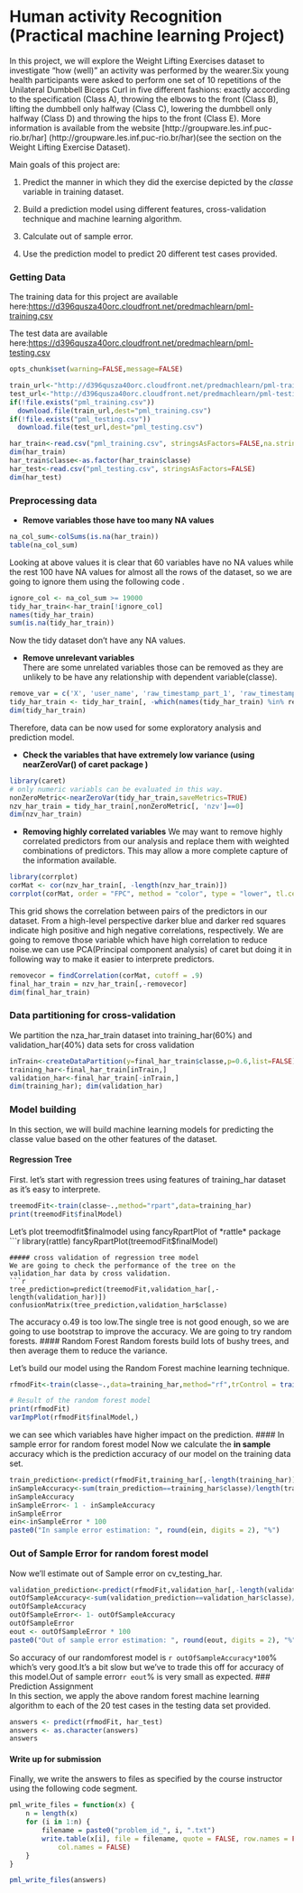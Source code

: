 Human activity Recognition (Practical machine learning Project)
========================================================
In this project, we will explore the Weight Lifting Exercises dataset to investigate "how (well)" an activity was performed by the wearer.Six young health participants were asked to perform one set of 10 repetitions of the Unilateral Dumbbell Biceps Curl in five different fashions: exactly according to the specification (Class A), throwing the elbows to the front (Class B), lifting the dumbbell only halfway (Class C), lowering the dumbbell only halfway (Class D) and throwing the hips to the front (Class E). 
More information is available from the website [http://groupware.les.inf.puc-rio.br/har] (http://groupware.les.inf.puc-rio.br/har)(see the section on the Weight Lifting Exercise Dataset).

  Main goals of this project are:

1. Predict the manner in which they did the exercise depicted by the *classe* variable in training dataset.

2. Build a prediction model using different features, cross-validation technique and machine learning algorithm.

3. Calculate out of sample error.

4. Use the prediction model to predict 20 different test cases provided.

### Getting Data
 The training data for this project are available here:[https://d396qusza40orc.cloudfront.net/predmachlearn/pml-training.csv](https://d396qusza40orc.cloudfront.net/predmachlearn/pml-training.csv)

The test data are available here:[https://d396qusza40orc.cloudfront.net/predmachlearn/pml-testing.csv](https://d396qusza40orc.cloudfront.net/predmachlearn/pml-testing.csv)
```r
opts_chunk$set(warning=FALSE,message=FALSE)
```

```r
train_url<-"http://d396qusza40orc.cloudfront.net/predmachlearn/pml-training.csv"
test_url<-"http://d396qusza40orc.cloudfront.net/predmachlearn/pml-testing.csv"
if(!file.exists("pml_training.csv"))
  download.file(train_url,dest="pml_training.csv")
if(!file.exists("pml_testing.csv"))
  download.file(test_url,dest="pml_testing.csv")

har_train<-read.csv("pml_training.csv", stringsAsFactors=FALSE,na.strings = c("NA", ""))
dim(har_train)
har_train$classe<-as.factor(har_train$classe)
har_test<-read.csv("pml_testing.csv", stringsAsFactors=FALSE)
dim(har_test)
```

### Preprocessing data
- **Remove variables those have too many NA values**
```r
na_col_sum<-colSums(is.na(har_train))
table(na_col_sum)
```
Looking at above values it is clear that 60 variables have no NA values while the rest 100 have NA values for almost all the rows of the dataset, so we are going to ignore them using the following code .

```r
ignore_col <- na_col_sum >= 19000
tidy_har_train<-har_train[!ignore_col]
names(tidy_har_train)
sum(is.na(tidy_har_train))
```
Now the tidy dataset don't have any NA values.   

- **Remove unrelevant variables**    
There are some unrelated variables those can be removed as they are unlikely to be have any relationship with dependent variable(classe).
```r
remove_var = c('X', 'user_name', 'raw_timestamp_part_1', 'raw_timestamp_part_2', 'cvtd_timestamp', 'new_window', 'num_window')
tidy_har_train <- tidy_har_train[, -which(names(tidy_har_train) %in% remove_var)]
dim(tidy_har_train)
```
Therefore, data can be now used for some exploratory analysis and prediction model.   

- **Check the variables that have extremely low variance (using nearZeroVar() of caret package )**
```r
library(caret)
# only numeric variabls can be evaluated in this way.
nonZeroMetric<-nearZeroVar(tidy_har_train,saveMetrics=TRUE)
nzv_har_train = tidy_har_train[,nonZeroMetric[, 'nzv']==0]
dim(nzv_har_train)
```

- **Removing highly correlated variables**
We may want to remove highly correlated predictors from our analysis and replace them with weighted combinations of predictors. This may allow a more complete capture of the information available.
```r
library(corrplot)
corMat <- cor(nzv_har_train[, -length(nzv_har_train)])
corrplot(corMat, order = "FPC", method = "color", type = "lower", tl.cex = 0.7) 
```
This grid shows the correlation between pairs of the predictors in our dataset. From a high-level perspective darker blue and darker red squares indicate high positive and high negative correlations, respectively.
  We are going to remove those variable which have high correlation to reduce noise.we can use PCA(Principal component analysis) of caret but doing it in following way to make it easier to interprete predictors. 
  
```r
removecor = findCorrelation(corMat, cutoff = .9)
final_har_train = nzv_har_train[,-removecor]
dim(final_har_train)
```
### Data partitioning for cross-validation
We partition the nza_har_train dataset into training_har(60%) and validation_har(40%) data sets for cross validation

```r
inTrain<-createDataPartition(y=final_har_train$classe,p=0.6,list=FALSE)
training_har<-final_har_train[inTrain,]
validation_har<-final_har_train[-inTrain,]
dim(training_har); dim(validation_har)
```

### Model building
In  this section, we will build machine learning models for predicting the classe value based on the other features of the dataset.

#### Regression Tree
First. let's start with regression trees using features of training_har dataset as it's easy to interprete.
```r
treemodFit<-train(classe~.,method="rpart",data=training_har)
print(treemodFit$finalModel)
```
Let's plot treemodfit$finalmodel using fancyRpartPlot of *rattle* package
```r
library(rattle)
fancyRpartPlot(treemodFit$finalModel)
```
##### cross validation of regression tree model
We are going to check the performance of the tree on the validation_har data by cross validation.
```r
tree_prediction=predict(treemodFit,validation_har[,-length(validation_har)])
confusionMatrix(tree_prediction,validation_har$classe)
```
The accuracy o.49 is too low.The single tree is not good enough, so we are going to use bootstrap to improve the accuracy. We are going to try random forests.
#### Random Forest
Random forests build lots of bushy trees, and then average them to reduce the variance.

 Let's build our model using the Random Forest machine learning technique.
```r
rfmodFit<-train(classe~.,data=training_har,method="rf",trControl = trainControl(method = "cv",number = 4),importance=TRUE)

# Result of the random forest model
print(rfmodFit)
varImpPlot(rfmodFit$finalModel,)
```   

we can see which variables have higher impact on the prediction.
#### In sample error for random forest model
Now we calculate the **in sample** accuracy which is the prediction accuracy of our model on the training data set.
```r
train_prediction<-predict(rfmodFit,training_har[,-length(training_har)])
inSampleAccuracy<-sum(train_prediction==training_har$classe)/length(train_prediction)
inSampleAccuracy
inSampleError<- 1 - inSampleAccuracy
inSampleError
ein<-inSampleError * 100
paste0("In sample error estimation: ", round(ein, digits = 2), "%")

```
### Out of Sample Error for random forest model
Now we'll estimate out of Sample error on cv_testing_har.
```r
validation_prediction<-predict(rfmodFit,validation_har[,-length(validation_har)])
outOfSampleAccuracy<-sum(validation_prediction==validation_har$classe)/length(validation_prediction)
outOfSampleAccuracy
outOfSampleError<- 1- outOfSampleAccuracy
outOfSampleError
eout <- outOfSampleError * 100
paste0("Out of sample error estimation: ", round(eout, digits = 2), "%")
```
So accuracy of our randomforest model is `r outOfSampleAccuracy*100
`% which's very good.It's a bit slow but we've to trade this  off for accuracy of this model.Out of sample  error`r eout`% is very small as expected. 
### Prediction Assignment  
In this section, we apply the above  random forest machine learning algorithm to each of the 20 test cases in the testing data set provided.
```r
answers <- predict(rfmodFit, har_test)
answers <- as.character(answers)
answers
```
#### Write up for submission
Finally, we write the answers to files as specified by the course instructor using the following code segment.

```r
pml_write_files = function(x) {
    n = length(x)
    for (i in 1:n) {
        filename = paste0("problem_id_", i, ".txt")
        write.table(x[i], file = filename, quote = FALSE, row.names = FALSE, 
            col.names = FALSE)
    }
}

pml_write_files(answers)
```
